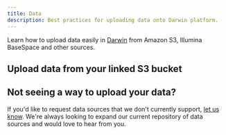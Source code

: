 ```yaml
---
title: Data
description: Best practices for uploading data onto Darwin platform.
---
```


Learn how to upload data easily in [Darwin](https://darwincloud.xyz) from Amazon S3, Illumina BaseSpace and other sources.

## Upload data from your linked S3 bucket

<Cards>
  <Card
    title="Amazon S3 Bucket"
    icon="fa-solid fa-cloud-arrow-up"
    href=""
  />
  <Card
    title="Sharing Data"
    icon="fa-solid fa-share-nodes"
    href=""
  />
  <Card
    title="Illumina BaseSpace"
    icon="fa-solid fa-dna"
    href=""
  />
  <Card
    title="GWAS Catalog"
    icon="fa-solid fa-cloud-arrow-down"
    href=""
  />
</Cards>

## Not seeing a way to upload your data?

If you'd like to request data sources that we don't currently support, [let us know](/welcome.mdx#get-support). We're always looking to expand our current repository of data sources and would love to hear from you.
